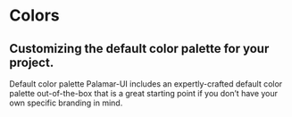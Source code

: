
<Meta title="Utilities/Tokens/Colors" />

# Colors

<h2
  style={{
    fontSize: '1.5rem',
    fontWeight: 'bold',
    marginBottom: '1rem',
  }}
>
  Customizing the default color palette for your project.
</h2>

<p style={{
  fontSize: '0.95rem',
  fontWeight: 'normal',
  marginBottom: '1rem'
}}>
Default color palette
Palamar-UI includes an expertly-crafted default color palette out-of-the-box that is a great starting point if you don’t have your own specific branding in mind.
</p>

<ColorsGrid />